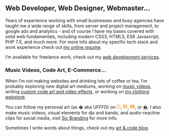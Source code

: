 ## Web Developer, Web Designer, Webmaster...

Years of experience working with small businesses and busy agencies have taught me a wide range of skills, from server and project management, to google ads and analytics - and of course I have my bases covered with solid web fundamentals, including modern CSS3, HTML5, ES6 Javascript, PHP 7.X, and much more. For more info about my specific tech stack and work experience check out <a href="/resume/">my online resume</a>.

I’m available for freelance work, check out my <a href="/services/">web development services</a>.

### Music Videos, Code Art, E-Commerce...

When I’m not making websites and drinking lots of coffee or tea, I’m probably exploring new digital art mediums, working on <a href="https://sub-freq.com" target="_blank">music videos</a>, writing <a href="https://ufffd.com/shader-shop/" target="_blank">custom code art and video effects</a>, or working on <a href="https://cybercult.net" target="_blank">my clothing webstore</a>.

You can follow my personal art (as � aka UFFFD) on <a href="https://instagram.com/_ufffd" target="_blank"><svg style="height: 1em; fill: var(--theme-ui-colors-primary,#f6ad55)" xmlns="http://www.w3.org/2000/svg" viewBox="0 0 448 512"><path d="M224.1 141c-63.6 0-114.9 51.3-114.9 114.9s51.3 114.9 114.9 114.9S339 319.5 339 255.9 287.7 141 224.1 141zm0 189.6c-41.1 0-74.7-33.5-74.7-74.7s33.5-74.7 74.7-74.7 74.7 33.5 74.7 74.7-33.6 74.7-74.7 74.7zm146.4-194.3c0 14.9-12 26.8-26.8 26.8-14.9 0-26.8-12-26.8-26.8s12-26.8 26.8-26.8 26.8 12 26.8 26.8zm76.1 27.2c-1.7-35.9-9.9-67.7-36.2-93.9-26.2-26.2-58-34.4-93.9-36.2-37-2.1-147.9-2.1-184.9 0-35.8 1.7-67.6 9.9-93.9 36.1s-34.4 58-36.2 93.9c-2.1 37-2.1 147.9 0 184.9 1.7 35.9 9.9 67.7 36.2 93.9s58 34.4 93.9 36.2c37 2.1 147.9 2.1 184.9 0 35.9-1.7 67.7-9.9 93.9-36.2 26.2-26.2 34.4-58 36.2-93.9 2.1-37 2.1-147.8 0-184.8zM398.8 388c-7.8 19.6-22.9 34.7-42.6 42.6-29.5 11.7-99.5 9-132.1 9s-102.7 2.6-132.1-9c-19.6-7.8-34.7-22.9-42.6-42.6-11.7-29.5-9-99.5-9-132.1s-2.6-102.7 9-132.1c7.8-19.6 22.9-34.7 42.6-42.6 29.5-11.7 99.5-9 132.1-9s102.7-2.6 132.1 9c19.6 7.8 34.7 22.9 42.6 42.6 11.7 29.5 9 99.5 9 132.1s2.7 102.7-9 132.1z"/></svg></a>, <a href="https://www.facebook.com/youfffd/" target="_blank"><svg xmlns="http://www.w3.org/2000/svg" style="height: 1em; fill: var(--theme-ui-colors-primary,#f6ad55)" viewBox="0 0 512 512"><path d="M504 256C504 119 393 8 256 8S8 119 8 256c0 123.78 90.69 226.38 209.25 245V327.69h-63V256h63v-54.64c0-62.15 37-96.48 93.67-96.48 27.14 0 55.52 4.84 55.52 4.84v61h-31.28c-30.8 0-40.41 19.12-40.41 38.73V256h68.78l-11 71.69h-57.78V501C413.31 482.38 504 379.78 504 256z"/></svg></a>, <a href="https://www.youtube.com/channel/UCfwIQPJl9Ut3PlnhdCoYNAQ" target="_blank"><svg style="height: 1em; fill: var(--theme-ui-colors-primary,#f6ad55)" xmlns="http://www.w3.org/2000/svg" viewBox="0 0 576 512"><path d="M549.655 124.083c-6.281-23.65-24.787-42.276-48.284-48.597C458.781 64 288 64 288 64S117.22 64 74.629 75.486c-23.497 6.322-42.003 24.947-48.284 48.597-11.412 42.867-11.412 132.305-11.412 132.305s0 89.438 11.412 132.305c6.281 23.65 24.787 41.5 48.284 47.821C117.22 448 288 448 288 448s170.78 0 213.371-11.486c23.497-6.321 42.003-24.171 48.284-47.821 11.412-42.867 11.412-132.305 11.412-132.305s0-89.438-11.412-132.305zm-317.51 213.508V175.185l142.739 81.205-142.739 81.201z"/></svg></a>, or <a href="https://ufffd.com" target="_blank">�</a>. I also make music videos, visual elements for djs and bands, and audio-reactive clips for social media, visit <a href="https://sicbranding.com/" target="_blank">Sic Branding</a> for more info.

Sometimes I write words about things, check out my <a href="/blog/">art & code blog</a>.